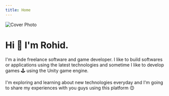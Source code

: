 ```yaml
---
title: Home
---
```


<Image
  src="https://images.unsplash.com/photo-1520085601670-ee14aa5fa3e8?ixlib=rb-4.0.3&ixid=MnwxMjA3fDB8MHxwaG90by1wYWdlfHx8fGVufDB8fHx8&auto=format&fit=crop&w=1920&q=80"
  width={1920}
  height={1080}
  alt="Cover Photo"
/>

# Hi 👋 I'm Rohid.

I'm a inde freelance software and game developer. I like to build softwares or applications using the latest technologies and sometime I like to develop games 🕹️ using the Unity game engine.

I'm exploring and learning about new technologies everyday and I'm going to share my experiences with you guys using this platform 😊
